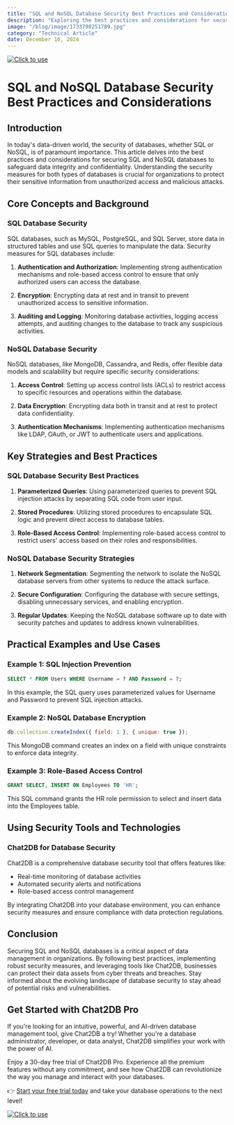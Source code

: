 ```yaml
---
title: "SQL and NoSQL Database Security Best Practices and Considerations"
description: "Exploring the best practices and considerations for securing SQL and NoSQL databases to ensure data integrity and confidentiality."
image: "/blog/image/1733798251789.jpg"
category: "Technical Article"
date: December 10, 2024
---
```

[![Click to use](/image/blog/bg/chat2db1.png)](https://app.chat2db.ai/)
# SQL and NoSQL Database Security Best Practices and Considerations


<Authors date="December 10, 2024">
  <Author name="Ethan Clarke" link="https://chat2db.ai" />
</Authors>

## Introduction

In today's data-driven world, the security of databases, whether SQL or NoSQL, is of paramount importance. This article delves into the best practices and considerations for securing SQL and NoSQL databases to safeguard data integrity and confidentiality. Understanding the security measures for both types of databases is crucial for organizations to protect their sensitive information from unauthorized access and malicious attacks.

## Core Concepts and Background

### SQL Database Security

SQL databases, such as MySQL, PostgreSQL, and SQL Server, store data in structured tables and use SQL queries to manipulate the data. Security measures for SQL databases include:

1. **Authentication and Authorization**: Implementing strong authentication mechanisms and role-based access control to ensure that only authorized users can access the database.

2. **Encryption**: Encrypting data at rest and in transit to prevent unauthorized access to sensitive information.

3. **Auditing and Logging**: Monitoring database activities, logging access attempts, and auditing changes to the database to track any suspicious activities.

### NoSQL Database Security

NoSQL databases, like MongoDB, Cassandra, and Redis, offer flexible data models and scalability but require specific security considerations:

1. **Access Control**: Setting up access control lists (ACLs) to restrict access to specific resources and operations within the database.

2. **Data Encryption**: Encrypting data both in transit and at rest to protect data confidentiality.

3. **Authentication Mechanisms**: Implementing authentication mechanisms like LDAP, OAuth, or JWT to authenticate users and applications.

## Key Strategies and Best Practices

### SQL Database Security Best Practices

1. **Parameterized Queries**: Using parameterized queries to prevent SQL injection attacks by separating SQL code from user input.

2. **Stored Procedures**: Utilizing stored procedures to encapsulate SQL logic and prevent direct access to database tables.

3. **Role-Based Access Control**: Implementing role-based access control to restrict users' access based on their roles and responsibilities.

### NoSQL Database Security Strategies

1. **Network Segmentation**: Segmenting the network to isolate the NoSQL database servers from other systems to reduce the attack surface.

2. **Secure Configuration**: Configuring the database with secure settings, disabling unnecessary services, and enabling encryption.

3. **Regular Updates**: Keeping the NoSQL database software up to date with security patches and updates to address known vulnerabilities.

## Practical Examples and Use Cases

### Example 1: SQL Injection Prevention

```sql
SELECT * FROM Users WHERE Username = ? AND Password = ?;
```

In this example, the SQL query uses parameterized values for Username and Password to prevent SQL injection attacks.

### Example 2: NoSQL Database Encryption

```javascript
db.collection.createIndex({ field: 1 }, { unique: true });
```

This MongoDB command creates an index on a field with unique constraints to enforce data integrity.

### Example 3: Role-Based Access Control

```sql
GRANT SELECT, INSERT ON Employees TO 'HR';
```

This SQL command grants the HR role permission to select and insert data into the Employees table.

## Using Security Tools and Technologies

### Chat2DB for Database Security

Chat2DB is a comprehensive database security tool that offers features like:

- Real-time monitoring of database activities
- Automated security alerts and notifications
- Role-based access control management

By integrating Chat2DB into your database environment, you can enhance security measures and ensure compliance with data protection regulations.

## Conclusion

Securing SQL and NoSQL databases is a critical aspect of data management in organizations. By following best practices, implementing robust security measures, and leveraging tools like Chat2DB, businesses can protect their data assets from cyber threats and breaches. Stay informed about the evolving landscape of database security to stay ahead of potential risks and vulnerabilities.


## Get Started with Chat2DB Pro

If you're looking for an intuitive, powerful, and AI-driven database management tool, give Chat2DB a try! Whether you're a database administrator, developer, or data analyst, Chat2DB simplifies your work with the power of AI.

Enjoy a 30-day free trial of Chat2DB Pro. Experience all the premium features without any commitment, and see how Chat2DB can revolutionize the way you manage and interact with your databases.

👉 [Start your free trial today](https://app.chat2db.ai/) and take your database operations to the next level!

[![Click to use](/image/blog/bg/chat2db.jpg)](https://app.chat2db.ai/)